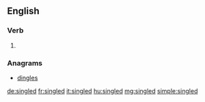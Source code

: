 ==English==

===Verb===
{{head|en}}

# {{en-past of|single}}

===Anagrams===
* [[dingles#English|dingles]]

[[de:singled]]
[[fr:singled]]
[[it:singled]]
[[hu:singled]]
[[mg:singled]]
[[simple:singled]]